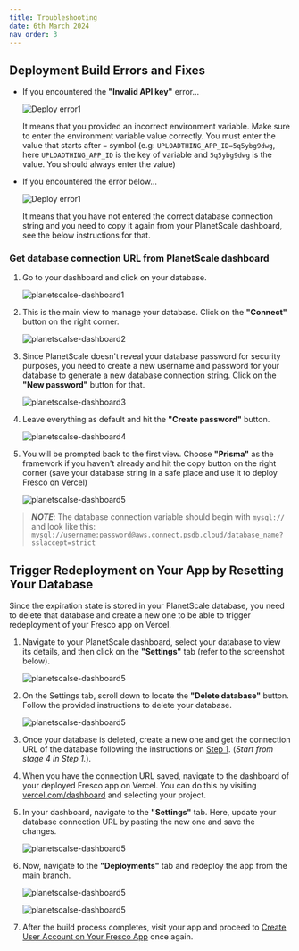 ```yaml
---
title: Troubleshooting
date: 6th March 2024
nav_order: 3
---
```


## Deployment Build Errors and Fixes

- If you encountered the **"Invalid API key"** error...

  ![Deploy error1](/assets/img/fresco-images/deploy-error2.png)

  It means that you provided an incorrect environment variable. Make sure to enter the environment variable value correctly. You must enter the value that starts after `=` symbol
  (e.g: `UPLOADTHING_APP_ID=5q5ybg9dwg`, here `UPLOADTHING_APP_ID` is the key of variable and `5q5ybg9dwg` is the value. You should always enter the value)

- If you encountered the error below...

  ![Deploy error1](/assets/img/fresco-images/deploy-error1.png)

  It means that you have not entered the correct database connection string and you need to copy it again from your PlanetScale dashboard, see the below instructions for that.

### Get database connection URL from PlanetScale dashboard

1. Go to your dashboard and click on your database.

   ![planetscalse-dashboard1](/assets/img/fresco-images/planetscalse-dashboard1.png)

2. This is the main view to manage your database. Click on the **"Connect"** button on the right corner.

   ![planetscalse-dashboard2](/assets/img/fresco-images/planetscalse-dashboard2.png)

3. Since PlanetScale doesn't reveal your database password for security purposes, you need to create a new username and password for your database to generate a new database connection string. Click on the **"New password"** button for that.

   ![planetscalse-dashboard3](/assets/img/fresco-images/planetscalse-dashboard3.png)

4. Leave everything as default and hit the **"Create password"** button.

   ![planetscalse-dashboard4](/assets/img/fresco-images/planetscalse-dashboard4.png)

5. You will be prompted back to the first view. Choose **"Prisma"** as the framework if you haven't already and hit the copy button on the right corner (save your database string in a safe place and use it to deploy Fresco on Vercel)

   ![planetscalse-dashboard5](/assets/img/fresco-images/planetscalse-dashboard5.png)

> **_NOTE_**: The database connection variable should begin with `mysql://` and look like this: `mysql://username:password@aws.connect.psdb.cloud/database_name?sslaccept=strict`

## Trigger Redeployment on Your App by Resetting Your Database

Since the expiration state is stored in your PlanetScale database, you need to delete that database and create a new one to be able to trigger redeployment of your Fresco app on Vercel.

1. Navigate to your PlanetScale dashboard, select your database to view its details, and then click on the **"Settings"** tab (refer to the screenshot below).

   ![planetscalse-dashboard5](/assets/img/fresco-images/delete-db1.png)

2. On the Settings tab, scroll down to locate the **"Delete database"** button. Follow the provided instructions to delete your database.

   ![planetscalse-dashboard5](/assets/img/fresco-images/delete-db2.png)

3. Once your database is deleted, create a new one and get the connection URL of the database following the instructions on [Step 1](#step-1). (_Start from stage 4 in Step 1._).

4. When you have the connection URL saved, navigate to the dashboard of your deployed Fresco app on Vercel. You can do this by visiting <a href="https://vercel.com/dashboard" target="_blank">vercel.com/dashboard</a> and selecting your project.

5. In your dashboard, navigate to the **"Settings"** tab. Here, update your database connection URL by pasting the new one and save the changes.

   ![planetscalse-dashboard5](/assets/img/fresco-images/redeploy1.png)

6. Now, navigate to the **"Deployments"** tab and redeploy the app from the main branch.

   ![planetscalse-dashboard5](/assets/img/fresco-images/redeploy2.png)

   ![planetscalse-dashboard5](/assets/img/fresco-images/redeploy3.png)

7. After the build process completes, visit your app and proceed to [Create User Account on Your Fresco App](fresco/getting-started/deployment-guide#create-user-account-on-your-fresco-app) once again.

